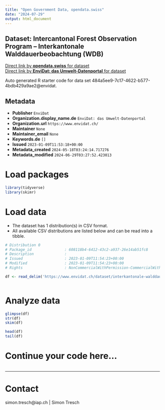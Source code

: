 ```yaml
---
title: "Open Government Data, opendata.swiss"
date: "2024-07-29"
output: html_document
---
```


## Dataset: Intercantonal Forest Observation Program – Interkantonale Walddauerbeobachtung (WDB)



[Direct link by **opendata.swiss** for dataset](https://opendata.swiss/de/dataset/intercantonal-forest-observation-program-interkantonale-walddauerbeobachtung-wdb)<br>
[Direct link by **EnviDat: das Umwelt-Datenportal** for dataset](https://www.envidat.ch/#/metadata/interkantonale-walddauerbeobachtung-wdb)

Auto generated R starter code for data set 484a5ee9-7c17-4622-b577-4bdb429a9ae2@envidat.

## Metadata

- **Publisher** `EnviDat`
- **Organization.display_name.de** `EnviDat: das Umwelt-Datenportal`
- **Organization.url** `https://www.envidat.ch/`
- **Maintainer** `None`
- **Maintainer_email** `None`
- **Keywords.de** `[]`
- **Issued** `2023-01-09T11:53:18+00:00`
- **Metadata_created** `2024-05-18T03:24:14.717276`
- **Metadata_modified** `2024-06-29T03:27:52.423013`


# Load packages

```r

library(tidyverse)
library(skimr)

```

# Load data

-   The dataset has 1 distribution(s) in CSV format.
-   All available CSV distributions are listed below and can be read into a tibble.

```r

# Distribution 0
# Package_id               : 608118b4-6412-43c2-a937-26e14ab51fc8
# Description              : 
# Issued                   : 2023-01-09T11:54:23+00:00
# Modified                 : 2023-01-09T11:54:23+00:00
# Rights                   : NonCommercialWithPermission-CommercialWithPermission-ReferenceRequired

df <- read_delim('https://www.envidat.ch/dataset/interkantonale-walddauerbeobachtung-wdb/resource/7fc6005b-6d01-4142-b843-e659a0f74772')



```

# Analyze data

```r

glimpse(df)
str(df)
skim(df)

head(df)
tail(df)

```

# Continue your code here...

```r

```

------------------------------------------------------------------------

# Contact

simon.tresch@iap.ch | Simon Tresch

